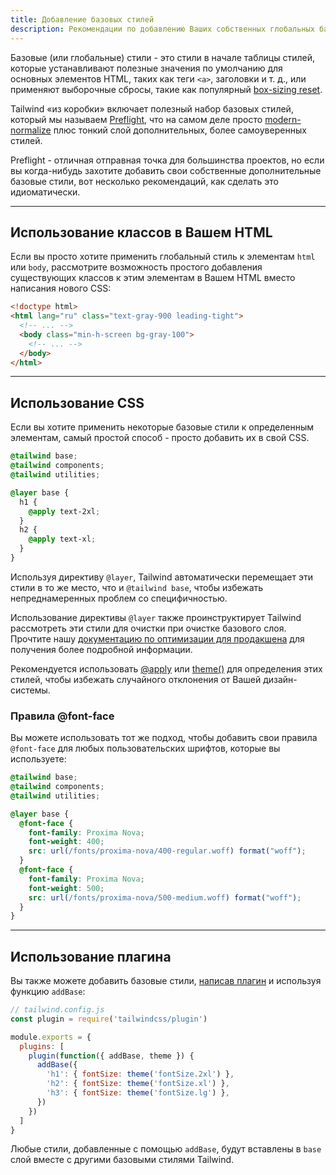 ```yaml
---
title: Добавление базовых стилей
description: Рекомендации по добавлению Ваших собственных глобальных базовых стилей поверх Tailwind.
---
```


Базовые (или глобальные) стили - это стили в начале таблицы стилей, которые устанавливают полезные значения по умолчанию для основных элементов HTML, таких как теги `<a>`, заголовки и т. д., или применяют выборочные сбросы, такие как популярный [box-sizing reset](https://www.paulirish.com/2012/box-sizing-border-box-ftw/).

Tailwind «из коробки» включает полезный набор базовых стилей, который мы называем [Preflight](/docs/preflight), что на самом деле просто [modern-normalize](https://github.com/sindresorhus/modern-normalize) плюс тонкий слой дополнительных, более самоуверенных стилей.

Preflight  - отличная отправная точка для большинства проектов, но если вы когда-нибудь захотите добавить свои собственные дополнительные базовые стили, вот несколько рекомендаций, как сделать это идиоматически.

---

## Использование классов в Вашем HTML

Если вы просто хотите применить глобальный стиль к элементам `html` или `body`, рассмотрите возможность простого добавления существующих классов к этим элементам в Вашем HTML вместо написания нового CSS:

```html
<!doctype html>
<html lang="ru" class="text-gray-900 leading-tight">
  <!-- ... -->
  <body class="min-h-screen bg-gray-100">
    <!-- ... -->
  </body>
</html>
```

---

## Использование CSS

Если вы хотите применить некоторые базовые стили к определенным элементам, самый простой способ - просто добавить их в свой CSS.

```css
@tailwind base;
@tailwind components;
@tailwind utilities;

@layer base {
  h1 {
    @apply text-2xl;
  }
  h2 {
    @apply text-xl;
  }
}
```

Используя директиву `@layer`, Tailwind автоматически перемещает эти стили в то же место, что и `@tailwind base`, чтобы избежать непреднамеренных проблем со специфичностью.

Использование директивы `@layer` также проинструктирует Tailwind рассмотреть эти стили для очистки при очистке базового слоя. Прочтите нашу [документацию по оптимизации для продакшена](/docs/optimizing-for-production) для получения более подробной информации.

Рекомендуется использовать [@apply](/docs/functions-and-directives#apply) или [theme()](/docs/functions-and-directives#theme) для определения этих стилей, чтобы избежать случайного отклонения от Вашей дизайн-системы.

### Правила @font-face

Вы можете использовать тот же подход, чтобы добавить свои правила `@font-face` для любых пользовательских шрифтов, которые вы используете:

```css
@tailwind base;
@tailwind components;
@tailwind utilities;

@layer base {
  @font-face {
    font-family: Proxima Nova;
    font-weight: 400;
    src: url(/fonts/proxima-nova/400-regular.woff) format("woff");
  }
  @font-face {
    font-family: Proxima Nova;
    font-weight: 500;
    src: url(/fonts/proxima-nova/500-medium.woff) format("woff");
  }
}
```

---

## Использование плагина

Вы также можете добавить базовые стили, [написав плагин](/docs/plugins#adding-base-styles) и используя функцию `addBase`:

```js
// tailwind.config.js
const plugin = require('tailwindcss/plugin')

module.exports = {
  plugins: [
    plugin(function({ addBase, theme }) {
      addBase({
        'h1': { fontSize: theme('fontSize.2xl') },
        'h2': { fontSize: theme('fontSize.xl') },
        'h3': { fontSize: theme('fontSize.lg') },
      })
    })
  ]
}
```

Любые стили, добавленные с помощью `addBase`, будут вставлены в `base` слой вместе с другими базовыми стилями Tailwind.
